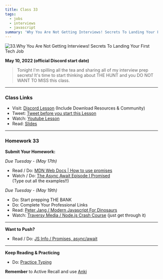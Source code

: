 ```yaml
---
title: Class 33
tags:
  - jobs
  - interviews
  - javascript
summary: 'Why You Are Not Getting Interviews! Secrets To Landing Your First Tech Job'
---
```


![33.Why You Are Not Getting Interviews! Secrets To Landing Your First Tech Job](https://cdn.hashnode.com/res/hashnode/image/upload/v1676666166396/m5RMXVe7Z.png?auto=compress)

**May 10, 2022 (official Discord start date)**

> Tonight I'm spilling all the tea and sharing all of my interview prep secrets! It's time to start thinking about THE HUNT and you DO NOT WANT TO MISS this class.

<hr />

### Class Links

- Visit: [Discord Lesson](https://discord.com/channels/735923219315425401/738891289071714388/973698746028273684) (Include Download Resources & Community)
- Tweet: [Tweet before you start this Lesson](https://twitter.com/scastanos_)
- Watch: [Youtube Lesson](https://youtu.be/lIE1LFz4LJM)
- Read: [Slides](https://slides.com/leonnoel/100devs2-interview-prep)

<hr />

### Homework 33

**Submit Your Homework:**

_Due Tuesday - (May 17th)_

- Read / Do: [MDN Web Docs | How to use promises](https://developer.mozilla.org/en-US/docs/Learn/JavaScript/Asynchronous/Async_await)
- Watch / Do: [The Async Await Episode I Promised](https://youtu.be/vn3tm0quoqE)
  <br /> (Type out all the examples!!)

_Due Tuesday - (May 19th)_

- Do: Start prepping THE BANK
- Do: Complete Your Professional Links
- Read: [Peter Jang / Modern Javascript For Dinosaurs](https://medium.com/the-node-js-collection/modern-javascript-explained-for-dinosaurs-f695e9747b70)
- Watch: [Traversy Media / Node.js Crash Course](https://youtu.be/fBNz5xF-Kx4) (just get through it)

<hr />

**Want to Push?**

- Read / Do: [JS Info / Promises, async/await](https://javascript.info/async)

<hr />

**Keep Reading & Practicing**

- Do: [Practice Typing](https://www.keybr.com/)

**Remember** to Active Recall and use [Anki](https://apps.ankiweb.net/)
